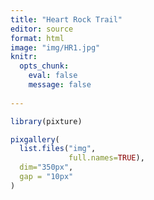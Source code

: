 ```yaml
---
title: "Heart Rock Trail"
editor: source
format: html
image: "img/HR1.jpg"
knitr: 
  opts_chunk: 
    eval: false
    message: false
    
---
```


```r
library(pixture)

pixgallery(
  list.files("img", 
             full.names=TRUE),
  dim="350px",
  gap = "10px"
)
```

